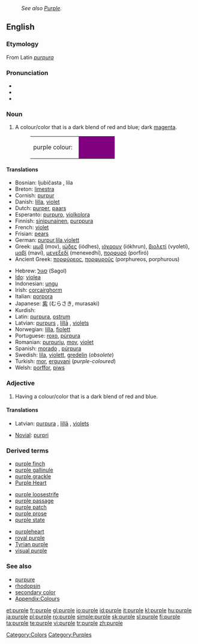 {{wikipedia}}
:''See also [[Purple]].''
==English==

===Etymology===
From Latin ''[[purpura]]''

===Pronunciation===
*{{IPA|ˈpɜː(r).pəl}}
*{{audio|en-us-purple.ogg|Audio (US)}}
*{{rhymes|ɜː(r)pəl}}

===Noun===
{{en-noun}}

# A colour/color that is a dark blend of red and blue; dark [[magenta]].
#:<table><tr><td height="25">purple colour: &nbsp;</td><td bgcolor="purple" width="80">&nbsp; </td></tr></table>

====Translations====
{{trans-top|colour}}
*Bosnian: ljubičasta {{f}}, lila {{f}}
*Breton: [[limestra]]
*Cornish: [[purpur]]
*Danish: [[lilla]], [[violet]]
*Dutch: [[purper]], [[paars]]
*Esperanto: [[purpuro]], [[violkolora]]
*Finnish: [[sinipunainen]], [[purppura]]
*French: [[violet#French|violet]]
*Frisian: [[pears]]
*German: [[purpur]],[[lila]],[[violett]]
*Greek: [[μωβ]] (mov), [[ιώδες]] (iódhes), [[ιόχρουν]] (iókhrun), [[βιολετί]] (vyoletí), [[μαβί]] (maví), [[μενεξεδί]] (menexedhí), [[πορφυρό]] (porfiró)
*Ancient Greek: [[πορφύρεος]], [[πορφυροῦς]] (porphureos, porphurous)
{{trans-mid}}
*Hebrew: [[סגול]] (Sagol)
*[[Ido]]: [[violea]]
*Indonesian: [[ungu]]
*Irish: [[corcairghorm]]
*Italian: [[porpora]] {{m}}
*Japanese: [[紫]] (むらさき, murasaki)
*Kurdish: {{KUchar|[[مۆر]]}}
*Latin: [[purpura]], [[ostrum]]
*Latvian: [[purpurs]] {{m}}, [[lillā]] {{indecl}}, [[violets]] {{m}}
*Norwegian: [[lilla]], [[fiolett]]
*Portuguese: [[roxo]], [[púrpura]]
*Romanian: [[purpuriu]], [[mov]], [[violet]]
*Spanish: [[morado]] {{m}}, [[púrpura]] {{m}}
*Swedish: [[lila]], [[violett]], [[gredelin]] (''obsolete'')
*Turkish: [[mor]], [[erguvani]] (''purple-coloured'')
*Welsh: [[porffor]], [[piws]]
{{trans-bottom}}

===Adjective===
{{en-adj}}

# Having a colour/color that is a dark blend of red and blue.

====Translations====
{{trans-top|colour}}
*Latvian: [[purpurs|purpura]] {{gen}}, [[lillā]] {{indecl}}, [[violets]] {{m}}
{{trans-mid}}
*[[Novial]]: [[purpri]]
{{trans-bottom}}

{{trans-top|Democratic/Republican support}}
{{trans-mid}}
{{trans-bottom}}

===Derived terms===
{{top3}}
*[[purple finch]]
*[[purple gallinule]]
*[[purple grackle]]
*[[Purple Heart]]
{{mid3}}
*[[purple loosestrife]]
*[[purple passage]]
*[[purple patch]]
*[[purple prose]]
*[[purple state]]
{{mid3}}
*[[purpleheart]]
*[[royal purple]]
*[[Tyrian purple]]
*[[visual purple]]
{{bottom}}

===See also===
*[[purpure]]
*[[rhodopsin]]
*[[secondary color]]
*[[Wiktionary_Appendix:Colours|Appendix:Colours]]

[[Category:Colors]]
[[Category:Purples]]

[[et:purple]]
[[fr:purple]]
[[gl:purple]]
[[io:purple]]
[[id:purple]]
[[it:purple]]
[[kl:purple]]
[[hu:purple]]
[[ja:purple]]
[[pl:purple]]
[[ro:purple]]
[[simple:purple]]
[[sk:purple]]
[[sl:purple]]
[[fi:purple]]
[[ta:purple]]
[[te:purple]]
[[vi:purple]]
[[tr:purple]]
[[zh:purple]]